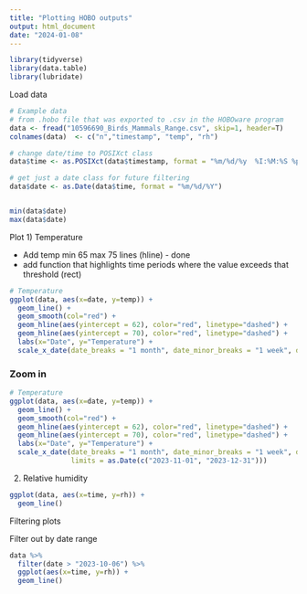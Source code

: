 ```yaml
---
title: "Plotting HOBO outputs"
output: html_document
date: "2024-01-08"
---
```


```r
library(tidyverse)
library(data.table)
library(lubridate)
```

Load data
```r
# Example data
# from .hobo file that was exported to .csv in the HOBOware program
data <- fread("10596690_Birds_Mammals_Range.csv", skip=1, header=T)
colnames(data)  <- c("n","timestamp", "temp", "rh")

# change date/time to POSIXct class
data$time <- as.POSIXct(data$timestamp, format = "%m/%d/%y  %I:%M:%S %p")

# get just a date class for future filtering
data$date <- as.Date(data$time, format = "%m/%d/%Y")


min(data$date) 
max(data$date)
```


Plot
1) Temperature

* Add temp min 65 max 75 lines (hline) - done
* add function that highlights time periods where the value exceeds that threshold (rect)

```r
# Temperature
ggplot(data, aes(x=date, y=temp)) +
  geom_line() +
  geom_smooth(col="red") +
  geom_hline(aes(yintercept = 62), color="red", linetype="dashed") +
  geom_hline(aes(yintercept = 70), color="red", linetype="dashed") +
  labs(x="Date", y="Temperature") +
  scale_x_date(date_breaks = "1 month", date_minor_breaks = "1 week", date_labels = "%B")
```
### Zoom in

```r
# Temperature
ggplot(data, aes(x=date, y=temp)) +
  geom_line() +
  geom_smooth(col="red") +
  geom_hline(aes(yintercept = 62), color="red", linetype="dashed") +
  geom_hline(aes(yintercept = 70), color="red", linetype="dashed") +
  labs(x="Date", y="Temperature") +
  scale_x_date(date_breaks = "1 month", date_minor_breaks = "1 week", date_labels = "%B",
               limits = as.Date(c("2023-11-01", "2023-12-31")))
```



2) Relative humidity
```r
ggplot(data, aes(x=time, y=rh)) +
  geom_line()
```

Filtering plots 

Filter out by date range
```r
data %>% 
  filter(date > "2023-10-06") %>% 
  ggplot(aes(x=time, y=rh)) +
  geom_line()
```